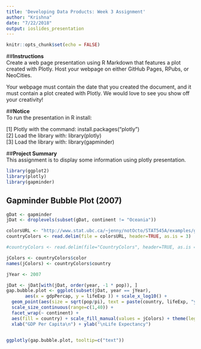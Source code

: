 ```yaml
---
title: 'Developing Data Products: Week 3 Assignment'
author: "Krishna"
date: "7/22/2018"
output: ioslides_presentation
---
```


```r
knitr::opts_chunk$set(echo = FALSE)
```

##<b>Instructions</b></br>
Create a web page presentation using R Markdown that features a plot created with Plotly. Host your webpage on either GitHub Pages, RPubs, or NeoCities. 

Your webpage must contain the date that you created the document, and it must contain a plot created with Plotly. We would love to see you show off your creativity!

##<b>Notice</b></br>
To run the presentation in R install:</br>

  [1] Plotly with the command: install.packages("plotly")</br>
  [2] Load the library with: library(plotly)</br>
  [3] Load the library with: library(gapminder)
  
##<b>Project Summary</b></br>
This assignment is to display some information using plotly presentation.
  
```r
library(ggplot2)
library(plotly)
library(gapminder)
```
## Gapminder Bubble Plot (2007)

```r

gDat <- gapminder
jDat <- droplevels(subset(gDat, continent != "Oceania"))

colorsURL <- "http://www.stat.ubc.ca/~jenny/notOcto/STAT545A/examples/gapminder/data/gapminderCountryColors.txt"
countryColors <- read.delim(file = colorsURL, header=TRUE, as.is = 3) 

#countryColors <- read.delim(file="CountryColors", header=TRUE, as.is = 3)

jColors <- countryColors$color
names(jColors) <- countryColors$country

jYear <- 2007

jDat <- jDat[with(jDat, order(year, -1 * pop)), ]
gap.bubble.plot <- ggplot(subset(jDat, year == jYear),
       aes(x = gdpPercap, y = lifeExp )) + scale_x_log10() +
  geom_point(aes(size = sqrt(pop/pi), text = paste(country, lifeExp, "years")), pch = 21) + 
  scale_size_continuous(range=c(1,40)) +
  facet_wrap(~ continent) + 
  aes(fill = country) + scale_fill_manual(values = jColors) + theme(legend.position="none") +
  xlab("GDP Per Capita\n") + ylab("\nLife Expectancy")


ggplotly(gap.bubble.plot, tooltip=c("text"))

```
